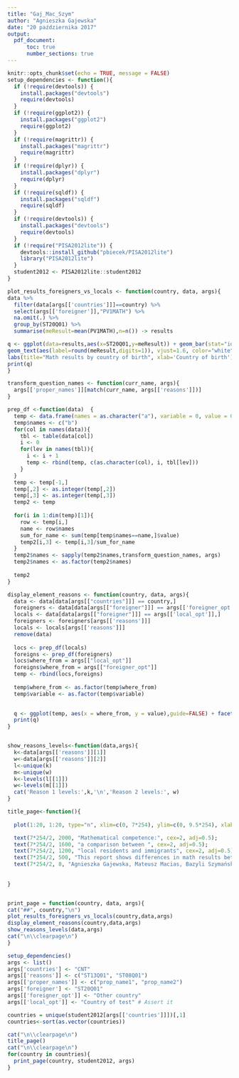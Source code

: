```yaml
---
title: "Gaj_Mac_Szym"
author: "Agnieszka Gajewska"
date: "20 października 2017"
output:
  pdf_document:
      toc: true
      number_sections: true
---
```


```r
knitr::opts_chunk$set(echo = TRUE, message = FALSE)
setup_dependencies <- function(){
  if (!require(devtools)) {
    install.packages("devtools")
    require(devtools)
  }
  if (!require(ggplot2)) {
    install.packages("ggplot2")
    require(ggplot2)
  }
  if (!require(magrittr)) {
    install.packages("magrittr")
    require(magrittr)
  }
  if (!require(dplyr)) {
    install.packages("dplyr")
    require(dplyr)
  }
  if (!require(sqldf)) {
    install.packages("sqldf")
    require(sqldf)
  }
  if (!require(devtools)) {
    install.packages("devtools")
    require(devtools)
  }
  if (!require("PISA2012lite")) {
    devtools::install_github("pbiecek/PISA2012lite")
    library("PISA2012lite")
  }
  student2012 <- PISA2012lite::student2012
}

plot_results_foreigners_vs_locals <- function(country, data, args){
data %>%
  filter(data[args[['countries']]]==country) %>%
  select(args[['foreigner']],"PV1MATH") %>%
  na.omit(.) %>%
  group_by(ST20Q01) %>%
  summarise(meResult=mean(PV1MATH),n=n()) -> results

q <- ggplot(data=results,aes(x=ST20Q01,y=meResult)) + geom_bar(stat="identity",width=0.5,fill="steelblue") + 
geom_text(aes(label=round(meResult,digits=1)), vjust=1.6, color="white", size=4) +
labs(title="Math results by country of birth", xlab='Country of birth')
print(q)
}

transform_question_names <- function(curr_name, args){
  args[['proper_names']][match(curr_name, args[['reasons']])]
}

prep_df <-function(data)  { 
  temp <- data.frame(names = as.character("a"), variable = 0, value = 0)
  temp$names <- c("b")
  for(col in names(data)){
    tbl <- table(data[col])
    i <- 0
    for(lev in names(tbl)){
      i <- i + 1
      temp <- rbind(temp, c(as.character(col), i, tbl[lev]))
    }
  }
  temp <- temp[-1,]
  temp[,2] <- as.integer(temp[,2])
  temp[,3] <- as.integer(temp[,3])
  temp2 <- temp
  
  for(i in 1:dim(temp)[1]){
    row <- temp[i,]
    name <- row$names
    sum_for_name <- sum(temp[temp$names==name,]$value)
    temp2[i,3] <- temp[i,3]/sum_for_name
  }
  temp2$names <- sapply(temp2$names,transform_question_names, args)
  temp2$names <- as.factor(temp2$names)
  
  temp2
}

display_element_reasons <- function(country, data, args){
  data <- data[data[args[["countries"]]] == country,]
  foreigners <- data[data[args[["foreigner"]]] == args[['foreigner_opt']],]
  locals <- data[data[args[["foreigner"]]] == args[['local_opt']],]
  foreigners <- foreigners[args[['reasons']]]
  locals <- locals[args[['reasons']]]
  remove(data)
  
  locs <- prep_df(locals)
  foreigns <- prep_df(foreigners)
  locs$where_from = args[["local_opt"]]
  foreigns$where_from = args[["foreigner_opt"]]
  temp <- rbind(locs,foreigns)
  
  temp$where_from <- as.factor(temp$where_from)
  temp$variable <- as.factor(temp$variable)
  

  q <- ggplot(temp, aes(x = where_from, y = value),guide=FALSE) + facet_wrap(~names) + geom_bar(aes(fill = variable), position = "dodge", stat="identity") + guides(fill=FALSE, variable=FALSE)+scale_fill_brewer(palette="BuPu")
  print(q)
}


show_reasons_levels<-function(data,args){
  k<-data[args[['reasons']][1]]
  w<-data[args[['reasons']][2]]
  l<-unique(k)
  m<-unique(w)
  k<-levels(l[[1]])
  w<-levels(m[[1]])
  cat('Reason 1 levels:',k,'\n','Reason 2 levels:', w)
}

title_page<-function(){
 
  plot(1:20, 1:20, type="n", xlim=c(0, 7*254), ylim=c(0, 9.5*254), xlab="", ylab="", lwd=2, xaxt="n", yaxt="n");

  text(7*254/2, 2000, "Mathematical competence:", cex=2, adj=0.5);
  text(7*254/2, 1600, "a comparison between ", cex=2, adj=0.5);
  text(7*254/2, 1200, "local residents and immigrants", cex=2, adj=0.5);
  text(7*254/2, 500, "This report shows differences in math results between local residents \n and immigrants. The first plot displays said differences and the second \n one aims to explain them by examining each group's background. ")
  text(7*254/2, 8, "Agnieszka Gajewska, Mateusz Macias, Bazyli Szymański");
  
  
}


print_page = function(country, data, args){
cat("##", country,"\n")
plot_results_foreigners_vs_locals(country,data,args)
display_element_reasons(country,data,args)
show_reasons_levels(data,args)
cat("\n\\clearpage\n")
}

```


```r
setup_dependencies()
args <- list()
args['countries'] <- "CNT"
args[['reasons']] <- c("ST13Q01", "ST08Q01")
args[['proper_names']] <- c("prop_name1", "prop_name2")
args['foreigner'] <- "ST20Q01"
args[['foreigner_opt']] <- "Other country"
args[['local_opt']] <- "Country of test" # Assert it

countries = unique(student2012[args[['countries']]])[,1]
countries<-sort(as.vector(countries))

cat("\n\\clearpage\n")
title_page()
cat("\n\\clearpage\n")
for(country in countries){
  print_page(country, student2012, args)
}

```

